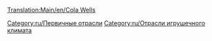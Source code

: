 [[Translation:Main/en/Cola Wells]]{{en/-}}
{{ru/Промышленность| Изображение=ColaWells.png
| имя=Колодцы колы
| Климат=[[Main/en/Климат/Ru#Игрушечный| Игрушечный]]
| Принимает=ничего
| Производит=[[Main/ru/Кола| Кола]]
| Примечания= Не представлен в других [[Main/ru/Климат| климатах]].
}}

{{ru/Navbox Промышленность}}

[[Category:ru/Первичные отрасли]]
[[Category:ru/Отрасли игрушечного климата]]